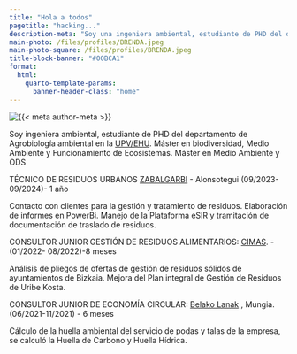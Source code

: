 ```yaml
---
title: "Hola a todos"
pagetitle: "hacking..."
description-meta: "Soy una ingeniera ambiental, estudiante de PHD del departamento de Agrobiolgía ambiental"
main-photo: /files/profiles/BRENDA.jpeg
main-photo-square: /files/profiles/BRENDA.jpeg
title-block-banner: "#00BCA1"
format:
  html:
    quarto-template-params:
      banner-header-class: "home"
---
```


::: {.grid}

::: {.g-col-12 .g-col-sm-4}

```{=html}
<div class="grid" style="--bs-columns: 5; row-gap: 0;">
  <div class="g-col-1 g-col-sm-0"></div>
  <div class="g-col-3 g-col-sm-5">
    <picture>
      <source media="(max-width: 576px)" srcset="{{< meta main-photo-square >}}">
      <source media="(min-width: 576px)" srcset="{{< meta main-photo >}}">
      <img class="img-fluid" src="{{< meta main-photo >}}" alt="{{< meta author-meta >}}">
    </picture>
  </div>
  <div class="g-col-1 g-col-sm-0"></div>
</div>
```

:::

::: {.g-col-12 .g-col-sm-8}

Soy ingeniera ambiental, estudiante de PHD del departamento de Agrobiología ambiental en la [UPV/EHU](https://www.ehu.eus/es/). Máster en biodiversidad, Medio Ambiente y Funcionamiento de Ecosistemas. Máster en Medio Ambiente y ODS

TÉCNICO DE RESIDUOS URBANOS
[ZABALGARBI](http://www.zabalgarbi.com/es/) - 
Alonsotegui (09/2023-09/2024)- 1 año

Contacto con clientes para la gestión y tratamiento de residuos. Elaboración de informes en PowerBi. Manejo de la Plataforma eSIR y tramitación de documentación de traslado de residuos.


CONSULTOR JUNIOR GESTIÓN DE RESIDUOS ALIMENTARIOS:
[CIMAS](https://www.cimas.es/). -
(01/2022- 08/2022)-8 meses

Análisis de pliegos de ofertas de gestión de residuos sólidos de ayuntamientos de Bizkaia. Mejora del Plan integral de Gestión de Residuos de  Uribe Kosta.


CONSULTOR JUNIOR DE ECONOMÍA CIRCULAR:
[Belako Lanak](https://www.belakolanak.es/) , Mungia. 
(06/2021-11/2021) - 6 meses

Cálculo de la huella ambiental del servicio de podas y talas de la empresa, se calculó la Huella de Carbono y Huella Hídrica.


:::

:::
